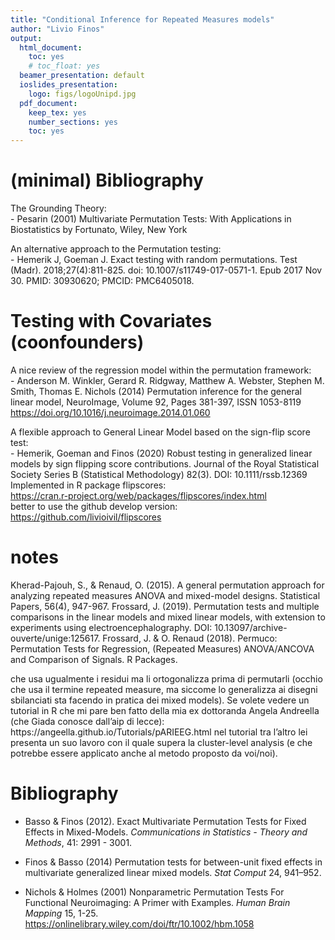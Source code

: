 ```yaml
---
title: "Conditional Inference for Repeated Measures models"
author: "Livio Finos"
output: 
  html_document:
    toc: yes
    # toc_float: yes
  beamer_presentation: default  
  ioslides_presentation:
    logo: figs/logoUnipd.jpg
  pdf_document:
    keep_tex: yes
    number_sections: yes
    toc: yes
---
```


# (minimal) Bibliography

The Grounding Theory:  
- Pesarin (2001) Multivariate Permutation Tests: With Applications in Biostatistics by Fortunato, Wiley, New York

An alternative approach to the Permutation testing:  
- Hemerik J, Goeman J. Exact testing with random permutations. Test (Madr). 2018;27(4):811-825. doi: 10.1007/s11749-017-0571-1. Epub 2017 Nov 30. PMID: 30930620; PMCID: PMC6405018.  




# Testing with Covariates (coonfounders)

A nice review of the regression model within the permutation framework:   
- Anderson M. Winkler, Gerard R. Ridgway, Matthew A. Webster, Stephen M. Smith, Thomas E. Nichols (2014)
Permutation inference for the general linear model, NeuroImage, Volume 92, Pages 381-397, ISSN 1053-8119 <https://doi.org/10.1016/j.neuroimage.2014.01.060>


A flexible approach to General Linear Model based on the sign-flip score test:  
- Hemerik, Goeman and Finos (2020) Robust testing in generalized linear models by sign flipping score contributions. Journal of the Royal Statistical Society Series B (Statistical Methodology) 82(3). DOI: 10.1111/rssb.12369  
Implemented in R package flipscores:  
<https://cran.r-project.org/web/packages/flipscores/index.html>  
better to use the github develop version:  
<https://github.com/livioivil/flipscores>


# notes
Kherad-Pajouh, S., & Renaud, O. (2015). A general permutation approach
for analyzing repeated measures ANOVA and mixed-model designs.
Statistical Papers, 56(4), 947-967.
Frossard, J. (2019). Permutation tests and multiple comparisons in the
linear models and mixed linear models, with extension to experiments
using electroencephalography. DOI:
10.13097/archive-ouverte/unige:125617.
Frossard, J. & O. Renaud (2018). Permuco: Permutation Tests for
Regression, (Repeated Measures) ANOVA/ANCOVA and Comparison of
Signals. R Packages.

che usa ugualmente i residui ma li ortogonalizza prima di permutarli
(occhio che usa il termine repeated measure, ma siccome lo generalizza
ai disegni sbilanciati sta facendo in pratica dei mixed models).
Se volete vedere un tutorial in R che mi pare ben fatto della mia ex
dottoranda Angela Andreella (che Giada conosce dall'aip di lecce):
https://angeella.github.io/Tutorials/pARIEEG.html
nel tutorial tra l'altro lei presenta un suo lavoro con il quale
supera la cluster-level analysis (e che potrebbe essere applicato
anche al metodo proposto da voi/noi).

# Bibliography


- Basso \& Finos (2012). Exact Multivariate Permutation Tests for Fixed
Effects in Mixed-Models. *Communications in Statistics - Theory and Methods*, 41: 2991 - 3001.

- Finos \& Basso (2014) Permutation tests for between-unit fixed effects in multivariate
generalized linear mixed models. *Stat Comput* 24, 941–952.

- Nichols \& Holmes (2001) Nonparametric Permutation Tests For Functional Neuroimaging: A Primer with Examples. *Human Brain Mapping* 15, 1-25.
<https://onlinelibrary.wiley.com/doi/ftr/10.1002/hbm.1058>